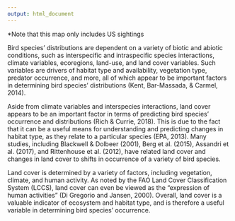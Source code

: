```yaml
---
output: html_document
---
```


*Note that this map only includes US sightings


Bird species’ distributions are dependent on a variety of biotic and abiotic conditions, such as interspecific and intraspecific species interactions, climate variables, ecoregions, land-use, and land cover variables. Such variables are drivers of habitat type and availability, vegetation type, predator occurrence, and more, all of which appear to be important factors in determining bird species’ distributions (Kent, Bar-Massada, & Carmel, 2014).


Aside from climate variables and interspecies interactions, land cover appears to be an important factor in terms of predicting bird species’ occurrence and distributions (Rich & Currie, 2018). This is due to the fact that it can be a useful means for understanding and predicting changes in habitat type, as they relate to a particular species (EPA, 2013). Many studies, including Blackwell & Dolbeer (2001), Berg et al. (2015), Assandri et al. (2017), and Rittenhouse et al. (2012), have related land cover and changes in land cover to shifts in occurrence of a variety of bird species.  


Land cover is determined by a variety of factors, including vegetation, climate, and human activity. As noted by the FAO Land Cover Classification System (LCCS), land cover can even be viewed as the “expression of human activities” (Di Gregorio and Jansen, 2000). Overall, land cover is a valuable indicator of ecosystem and habitat type, and is therefore a useful variable in determining bird species’ occurrence.
